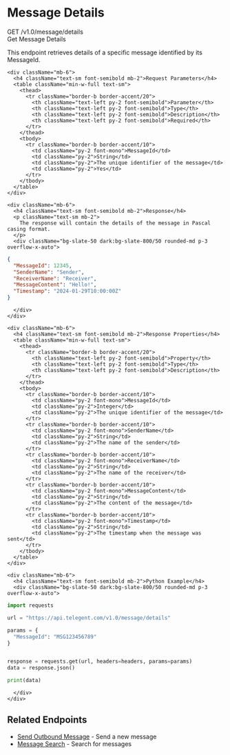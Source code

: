 # Message Details

<div className="mt-4 border border-accent/20 rounded-md overflow-hidden">
  <div className="bg-accent/5 px-4 py-2 border-b border-accent/20 flex justify-between items-center">
    <div className="flex items-center gap-2">
      <span className="bg-green-500 text-white px-2 py-0.5 rounded-md text-xs font-semibold">GET</span>
      <span className="font-mono text-sm">/v1.0/message/details</span>
    </div>
    <span className="text-xs font-medium text-slate-500">Get Message Details</span>
  </div>
  
  <div className="p-4">
    <p className="text-sm mb-4">
      This endpoint retrieves details of a specific message identified by its MessageId.
    </p>
    
    <div className="mb-6">
      <h4 className="text-sm font-semibold mb-2">Request Parameters</h4>
      <table className="min-w-full text-sm">
        <thead>
          <tr className="border-b border-accent/20">
            <th className="text-left py-2 font-semibold">Parameter</th>
            <th className="text-left py-2 font-semibold">Type</th>
            <th className="text-left py-2 font-semibold">Description</th>
            <th className="text-left py-2 font-semibold">Required</th>
          </tr>
        </thead>
        <tbody>
          <tr className="border-b border-accent/10">
            <td className="py-2 font-mono">MessageId</td>
            <td className="py-2">String</td>
            <td className="py-2">The unique identifier of the message</td>
            <td className="py-2">Yes</td>
          </tr>
        </tbody>
      </table>
    </div>
    
    <div className="mb-6">
      <h4 className="text-sm font-semibold mb-2">Response</h4>
      <p className="text-sm mb-2">
        The response will contain the details of the message in Pascal casing format.
      </p>
      <div className="bg-slate-50 dark:bg-slate-800/50 rounded-md p-3 overflow-x-auto">
```json
{
  "MessageId": 12345,
  "SenderName": "Sender",
  "ReceiverName": "Receiver",
  "MessageContent": "Hello!",
  "Timestamp": "2024-01-29T10:00:00Z"
}
```
      </div>
    </div>
    
    <div className="mb-6">
      <h4 className="text-sm font-semibold mb-2">Response Properties</h4>
      <table className="min-w-full text-sm">
        <thead>
          <tr className="border-b border-accent/20">
            <th className="text-left py-2 font-semibold">Property</th>
            <th className="text-left py-2 font-semibold">Type</th>
            <th className="text-left py-2 font-semibold">Description</th>
          </tr>
        </thead>
        <tbody>
          <tr className="border-b border-accent/10">
            <td className="py-2 font-mono">MessageId</td>
            <td className="py-2">Integer</td>
            <td className="py-2">The unique identifier of the message</td>
          </tr>
          <tr className="border-b border-accent/10">
            <td className="py-2 font-mono">SenderName</td>
            <td className="py-2">String</td>
            <td className="py-2">The name of the sender</td>
          </tr>
          <tr className="border-b border-accent/10">
            <td className="py-2 font-mono">ReceiverName</td>
            <td className="py-2">String</td>
            <td className="py-2">The name of the receiver</td>
          </tr>
          <tr className="border-b border-accent/10">
            <td className="py-2 font-mono">MessageContent</td>
            <td className="py-2">String</td>
            <td className="py-2">The content of the message</td>
          </tr>
          <tr className="border-b border-accent/10">
            <td className="py-2 font-mono">Timestamp</td>
            <td className="py-2">String</td>
            <td className="py-2">The timestamp when the message was sent</td>
          </tr>
        </tbody>
      </table>
    </div>
    
    <div className="mb-6">
      <h4 className="text-sm font-semibold mb-2">Python Example</h4>
      <div className="bg-slate-50 dark:bg-slate-800/50 rounded-md p-3 overflow-x-auto">
```python
import requests

url = "https://api.telegent.com/v1.0/message/details"

params = {
  "MessageId": "MSG123456789"
}


response = requests.get(url, headers=headers, params=params)
data = response.json()

print(data)
```
      </div>
    </div>
  </div>
</div>

## Related Endpoints

- [Send Outbound Message](/api-reference/intelligent-messaging/outbound-message) - Send a new message
- [Message Search](/api-reference/intelligent-messaging/message-search) - Search for messages 